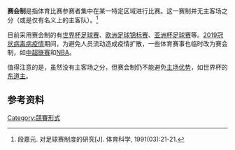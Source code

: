 '''赛会制'''是指体育比赛参赛者集中在某一特定区域进行比赛。这一赛制并无主客场之分（或是仅有名义上的主客队）。<ref>段嘉元. 对足球赛制度的研究[J]. 体育科学, 1991(03):21-21.</ref>

目前采用赛会制的有[[世界杯足球赛|世界杯足球赛]]、[[欧洲足球锦标赛|欧洲足球锦标赛]]、[[亚洲杯足球赛|亚洲杯足球赛]]等。[[2019冠状病毒病疫情|2019冠状病毒病疫情]]期间，为避免人员流动造成疫情扩散，一些体育赛事也临时改为赛会制，如[[中超联赛|中超联赛]]和[[NBA|NBA]]。

值得注意的是，虽然没有主客场之分，但赛会制仍不能避免[[主场优势|主场优势]]，如世界杯的[[东道主|东道主]]。

==参考资料==
{{reflist}}

[[Category:競賽形式|Category:競賽形式]]
{{sport-stub}}